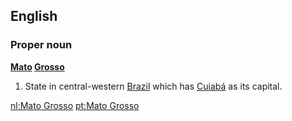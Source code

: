 ==English==

===Proper noun===
'''[[Mato]] [[Grosso]]'''

#State in central-western [[Brazil]] which has [[Cuiabá]] as its capital.

[[nl:Mato Grosso]]
[[pt:Mato Grosso]]